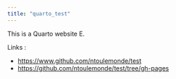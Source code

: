 ```yaml
---
title: "quarto_test"
---
```


This is a Quarto website E.

Links : 

- <https://www.github.com/ntoulemonde/test>
- <https://github.com/ntoulemonde/test/tree/gh-pages>

